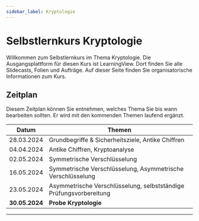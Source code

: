 ```yaml
---
sidebar_label: Kryptologie
---
```


# Selbstlernkurs Kryptologie
Willkommen zum Selbstlernkurs im Thema Kryptologie. Die Ausgangsplattform für diesen Kurs ist LearningView. Dort finden Sie alle Slidecasts, Folien und Aufträge. Auf dieser Seite finden Sie organisatorische Informationen zum Kurs.

## Zeitplan
Diesem Zeitplan können Sie entnehmen, welches Thema Sie bis wann bearbeiten sollten. Er wird mit den kommenden Themen laufend ergänzt.

| Datum          | Themen                                                             |
|----------------|--------------------------------------------------------------------|
| 28.03.2024     | Grundbegriffe & Sicherheitsziele, Antike Chiffren                  |
| 04.04.2024     | Antike Chiffren, Kryptoanalyse                                     |
| 02.05.2024     | Symmetrische Verschlüsselung                                       |
| 16.05.2024     | Symmetrische Verschlüsselung, Asymmetrische Verschlüsselung        |
| 23.05.2024     | Asymmetrische Verschlüsselung, selbstständige Prüfungsvorbereitung |
| **30.05.2024** | **Probe Kryptologie**                                              |

---
